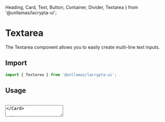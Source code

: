   Heading,
  Card,
  Text,
  Button,
  Container,
  Divider,
  Textarea
} from '@unllamas/lacrypta-ui';

# Textarea

The Textarea component allows you to easily create multi-line text inputs.

## Import

```js copy
import { Textarea } from '@unllamas/lacrypta-ui';
```

## Usage

<br />

<Card variant="outline" spacing={4}>
  <Textarea placeholder='Here is a sample placeholder' />
</Card>

```js copy
<Textarea placeholder='Here is a sample placeholder' />
```

### Textarea Status

<br />

<Card variant="outline" spacing={4}>
  <Textarea placeholder='Here is a sample placeholder' status='error' />
</Card>

```js copy /status/
<Textarea ... status='error' />
```

### Textarea Disabled

<br />

<Card variant="outline" spacing={4}>
  <Textarea placeholder='Here is a sample placeholder' disabled />
</Card>

```js copy /disabled/
<Textarea ... disabled />
```

